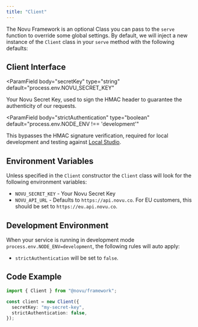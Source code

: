 ```yaml
---
title: "Client"
---
```


The Novu Framework is an optional Class you can pass to the `serve` function to override some global settings.
By default, we will inject a new instance of the `Client` class in your `serve` method with the following defaults:

## Client Interface

<ParamField
  body="secretKey"
  type="string"
  default="process.env.NOVU_SECRET_KEY"
>
  Your Novu Secret Key, used to sign the HMAC header to guarantee the
  authenticity of our requests.
</ParamField>

<ParamField
  body="strictAuthentication"
  type="boolean"
  default="process.env.NODE_ENV !== 'development'"
>
  This bypasses the HMAC signature verification, required for local development
  and testing against [Local Studio](/workflow/studio).
</ParamField>

## Environment Variables

Unless specified in the `Client` constructor the `Client` class will look for the following environment variables:

- `NOVU_SECRET_KEY` - Your Novu Secret Key
- `NOVU_API_URL` - Defaults to `https://api.novu.co`. For EU customers, this should be set to `https://eu.api.novu.co`.

## Development Environment

When your service is running in development mode `process.env.NODE_ENV=development`, the following rules will auto apply:

- `strictAuthentication` will be set to `false`.

## Code Example

```typescript
import { Client } from "@novu/framework";

const client = new Client({
  secretKey: "my-secret-key",
  strictAuthentication: false,
});
```
